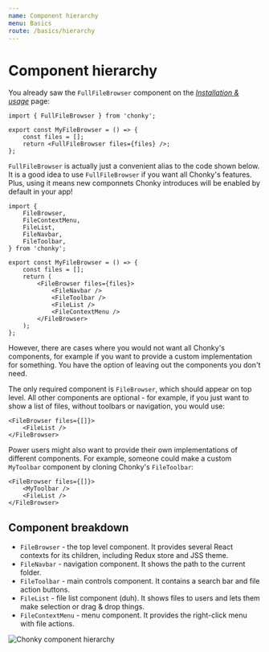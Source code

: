 ```yaml
---
name: Component hierarchy
menu: Basics
route: /basics/hierarchy
---
```



# Component hierarchy

You already saw the `FullFileBrowser` component on the [_Installation &
usage_](/installation-usage) page:

```tsx
import { FullFileBrowser } from 'chonky';

export const MyFileBrowser = () => {
    const files = [];
    return <FullFileBrowser files={files} />;
};
```

`FullFileBrowser` is actually just a convenient alias to the code shown below. It is a
good idea to use `FullFileBrowser` if you want all Chonky's features. Plus, using it
means new componnets Chonky introduces will be enabled by default in your app!

```tsx
import {
    FileBrowser,
    FileContextMenu,
    FileList,
    FileNavbar,
    FileToolbar,
} from 'chonky';

export const MyFileBrowser = () => {
    const files = [];
    return (
        <FileBrowser files={files}>
            <FileNavbar />
            <FileToolbar />
            <FileList />
            <FileContextMenu />
        </FileBrowser>
    );
};
```

However, there are cases where you would not want all Chonky's components, for example
if you want to provide a custom implementation for something. You have the option of
leaving out the components you don't need.

The only required component is `FileBrowser`, which should appear on top level. All
other components are optional - for example, if you just want to show a list of files,
without toolbars or navigation, you would use:

```tsx
<FileBrowser files={[]}>
    <FileList />
</FileBrowser>
```

Power users might also want to provide their own implementations of different
components. For example, someone could make a custom `MyToolbar` component by cloning
Chonky's `FileToolbar`:

```tsx
<FileBrowser files={[]}>
    <MyToolbar />
    <FileList />
</FileBrowser>
```

## Component breakdown

-   `FileBrowser` - the top level component. It provides several React contexts for
    its children, including Redux store and JSS theme.
-   `FileNavbar` - navigation component. It shows the path to the current folder.
-   `FileToolbar` - main controls component. It contains a search bar and file action
    buttons.
-   `FileList` - file list component (duh). It shows files to users and lets them
    make selection or drag & drop things.
-   `FileContextMenu` - menu component. It provides the right-click menu with file
    actions.

<img src={breakdownImage} alt="Chonky component hierarchy" />
